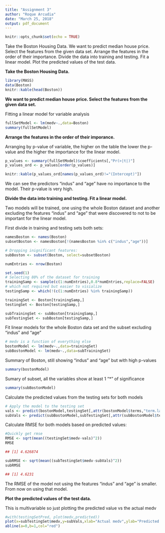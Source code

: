 ```yaml
---
title: "Assignment 3"
author: "Roque Arcudia"
date: "March 25, 2018"
output: pdf_document
---
```


```r
knitr::opts_chunk$set(echo = TRUE)
```

Take the Boston Housing Data.
We want to predict median house price. Select the features from the given data set.
Arrange the features in the order of their importance. Divide the data into training and testing. Fit a linear model. Plot the predicted values of the test data.

**Take the Boston Housing Data.**

```r
library(MASS)
data(Boston)
knitr::kable(head(Boston))
```

**We want to predict median house price. Select the features from the given data set.**

Fitting a linear model for variable analysis

```r

fullSetModel <- lm(medv~.,data=Boston)
summary(fullSetModel)
```

**Arrange the features in the order of their imporance.**

Arranging by p-value of variable, the higher on the table the lower the p-value and the higher the importance for the linear model.

```r
p_values <- summary(fullSetModel)$coefficients[,"Pr(>|t|)"]
p_values_ord <- p_values[order(p_values)]

knitr::kable(p_values_ord[names(p_values_ord)!="(Intercept)"])
```

We can see the predictors "indus" and "age" have no importance to the model. Their p-value is very high.

**Divide the data into training and testing.  Fit a linear model.**

Two models will be trained, one using the whole Boston dataset and another excluding the features "indus" and "age" that were discovered to not to be important for the linear model. 

First divide in training and testing sets both sets:

```r
namesBoston <- names(Boston)
subsetBoston <- namesBoston[!(namesBoston %in% c("indus","age"))]

# Dropping inignificant features: 
subBoston <- subset(Boston, select=subsetBoston)

numEntries <- nrow(Boston)

set.seed(1)
# Selecting 80% of the dataset for training
trainingSamp <- sample(c(1:numEntries),0.8*numEntries,replace=FALSE)
# which not required but easier to visialize
testingSamp <- which(!(c(1:numEntries) %in% trainingSamp))

trainingSet <- Boston[trainingSamp,]
testingSet <- Boston[testingSamp,]

subTrainingSet <- subBoston[trainingSamp,]
subTestingSet <- subBoston[testingSamp,]
```

Fit linear models for the whole Boston data set and the subset excluding "indus" and "age"
```r
# medv is a function of everything else
bostonModel <- lm(medv~.,data=trainingSet)
subBostonModel <- lm(medv~.,data=subTrainingSet)
```

Summary of Boston, still showing "indus" and "age" but with high p-values
```r
summary(bostonModel)
```

Sumary of subset, all the variables show at least 1 "*" of significance
```r
summary(subBostonModel)
```

Calculate the predicted values from the testing sets for both models
```r
# Apply the model to the testing set
vals <- predict(bostonModel,testingSet[,attr(bostonModel$terms,"term.labels")])
subVals <- predict(subBostonModel,subTestingSet[,attr(subBostonModel$terms,"term.labels")])
```

Calculate RMSE for both models based on predicted values:
```r

#Quickly get rmse
RMSE <- sqrt(mean((testingSet$medv-vals)^2))
RMSE

## [1] 4.626874

subRMSE <- sqrt(mean((subTestingSet$medv-subVals)^2))
subRMSE

## [1] 4.6231
```

The RMSE of the model not using the features "indus" and "age" is smaller. From now on using that model.

**Plot the predicted values of the test data.**

This is multivariable so just plotting the predicted value vs the actual medv

```r
#with(testingSetPred, plot(medv,predicted))
plot(x=subTestingSet$medv,y=subVals,xlab="Actual medv",ylab="Predicted medv")
abline(a=0,b=1,col="red")

```

